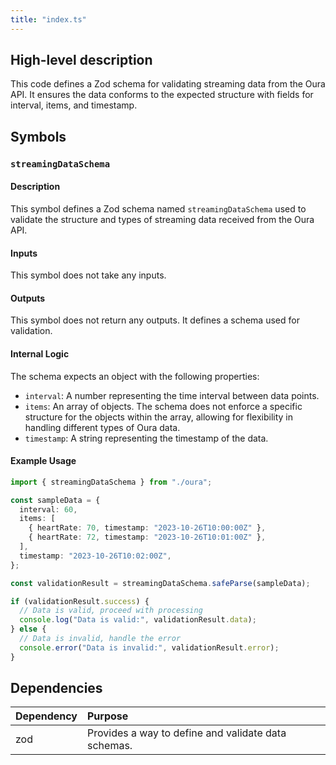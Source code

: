 ```yaml
---
title: "index.ts"
---
```


## High-level description
This code defines a Zod schema for validating streaming data from the Oura API. It ensures the data conforms to the expected structure with fields for interval, items, and timestamp.

## Symbols

### `streamingDataSchema`
#### Description
This symbol defines a Zod schema named `streamingDataSchema` used to validate the structure and types of streaming data received from the Oura API.

#### Inputs
This symbol does not take any inputs.

#### Outputs
This symbol does not return any outputs. It defines a schema used for validation.

#### Internal Logic
The schema expects an object with the following properties:
- `interval`: A number representing the time interval between data points.
- `items`: An array of objects. The schema does not enforce a specific structure for the objects within the array, allowing for flexibility in handling different types of Oura data.
- `timestamp`: A string representing the timestamp of the data.

#### Example Usage
```typescript
import { streamingDataSchema } from "./oura";

const sampleData = {
  interval: 60,
  items: [
    { heartRate: 70, timestamp: "2023-10-26T10:00:00Z" },
    { heartRate: 72, timestamp: "2023-10-26T10:01:00Z" },
  ],
  timestamp: "2023-10-26T10:02:00Z",
};

const validationResult = streamingDataSchema.safeParse(sampleData);

if (validationResult.success) {
  // Data is valid, proceed with processing
  console.log("Data is valid:", validationResult.data);
} else {
  // Data is invalid, handle the error
  console.error("Data is invalid:", validationResult.error);
}
```

## Dependencies
| Dependency | Purpose |
|:-----------|:--------|
| zod | Provides a way to define and validate data schemas. |
